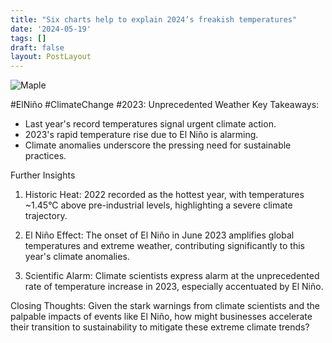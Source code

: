 ```yaml
---
title: "Six charts help to explain 2024’s freakish temperatures"
date: '2024-05-19'
tags: []
draft: false
layout: PostLayout
---
```


<div className="flex justify-center">
  <div className="my-1 w-full px-2 xl:my-1 xl:w-1/2 xl:px-2">
    <img src="https://web.archive.org/web/20240516205117im_/https://www.economist.com/cdn-cgi/image/width=1424,quality=80,format=auto/media-assets/image/20240511_WOT965.png" alt="Maple" className="mx-auto h-58 w-auto" />
  </div>
</div>

#ElNiño #ClimateChange #2023: Unprecedented Weather
Key Takeaways:
- Last year's record temperatures signal urgent climate action.
- 2023's rapid temperature rise due to El Niño is alarming.
- Climate anomalies underscore the pressing need for sustainable practices.

Further Insights
1. Historic Heat:
2022 recorded as the hottest year, with temperatures ~1.45°C above pre-industrial levels, highlighting a severe climate trajectory.

2. El Niño Effect:
The onset of El Niño in June 2023 amplifies global temperatures and extreme weather, contributing significantly to this year's climate anomalies.

3. Scientific Alarm:
Climate scientists express alarm at the unprecedented rate of temperature increase in 2023, especially accentuated by El Niño.

Closing Thoughts:
Given the stark warnings from climate scientists and the palpable impacts of events like El Niño, how might businesses accelerate their transition to sustainability to mitigate these extreme climate trends?
